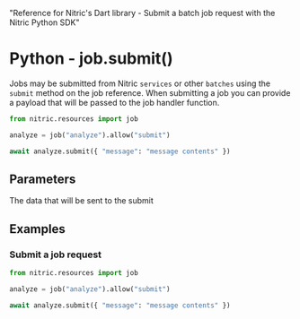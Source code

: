   "Reference for Nitric's Dart library - Submit a batch job request with the Nitric Python SDK"

# Python - job.submit()

Jobs may be submitted from Nitric `services` or other `batches` using the `submit` method on the job reference. When submitting a job you can provide a payload that will be passed to the job handler function.

```python
from nitric.resources import job

analyze = job("analyze").allow("submit")

await analyze.submit({ "message": "message contents" })
```

## Parameters

<Properties>
  <Property name="message" required type="object">
    The data that will be sent to the submit
  </Property>
</Properties>

## Examples

### Submit a job request

```python
from nitric.resources import job

analyze = job("analyze").allow("submit")

await analyze.submit({ "message": "message contents" })
```
